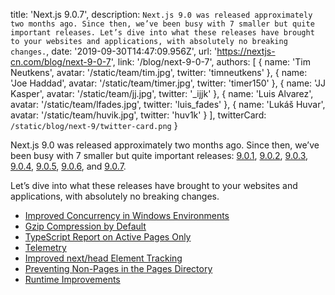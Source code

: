   title: 'Next.js 9.0.7',
  description: `Next.js 9.0 was released approximately two months ago. Since then, we’ve been busy with 7 smaller but quite important releases. Let’s dive into what these releases have brought to your websites and applications, with absolutely no breaking changes.`,
  date: '2019-09-30T14:47:09.956Z',
  url: 'https://nextjs-cn.com/blog/next-9-0-7',
  link: '/blog/next-9-0-7',
  authors: [
    {
      name: 'Tim Neutkens',
      avatar: '/static/team/tim.jpg',
      twitter: 'timneutkens'
    },
    {
      name: 'Joe Haddad',
      avatar: '/static/team/timer.jpg',
      twitter: 'timer150'
    },
    {
      name: 'JJ Kasper',
      avatar: '/static/team/jj.jpg',
      twitter: '_ijjk'
    },
    {
      name: 'Luis Alvarez',
      avatar: '/static/team/lfades.jpg',
      twitter: 'luis_fades'
    },
    {
      name: 'Lukáš Huvar',
      avatar: '/static/team/huvik.jpg',
      twitter: 'huv1k'
    }
  ],
  twitterCard: `/static/blog/next-9/twitter-card.png`
}

Next.js 9.0 was released approximately two months ago. Since then, we’ve been busy with 7 smaller but quite important releases: [9.0.1](https://github.com/vercel/next.js/releases/tag/v9.0.1), [9.0.2](https://github.com/vercel/next.js/releases/tag/v9.0.2), [9.0.3](https://github.com/vercel/next.js/releases/tag/v9.0.3), [9.0.4](https://github.com/vercel/next.js/releases/tag/v9.0.4), [9.0.5](https://github.com/vercel/next.js/releases/tag/v9.0.5), [9.0.6](https://github.com/vercel/next.js/releases/tag/v9.0.6), and [9.0.7](https://github.com/vercel/next.js/releases/tag/v9.0.7).

Let’s dive into what these releases have brought to your websites and applications, with absolutely no breaking changes.

- [Improved Concurrency in Windows Environments](/blog/next-9-0-7#improved-concurrency-in-windows-environments)
- [Gzip Compression by Default](/blog/next-9-0-7#gzip-compression-by-default)
- [TypeScript Report on Active Pages Only](/blog/next-9-0-7#typescript-report-on-active-pages-only)
- [Telemetry](/blog/next-9-0-7#telemetry)
- [Improved next/head Element Tracking](/blog/next-9-0-7#improved-nexthead-element-tracking)
- [Preventing Non-Pages in the Pages Directory](/blog/next-9-0-7#preventing-non-pages-in-the-pages-directory)
- [Runtime Improvements](/blog/next-9-0-7#runtime-improvements)
